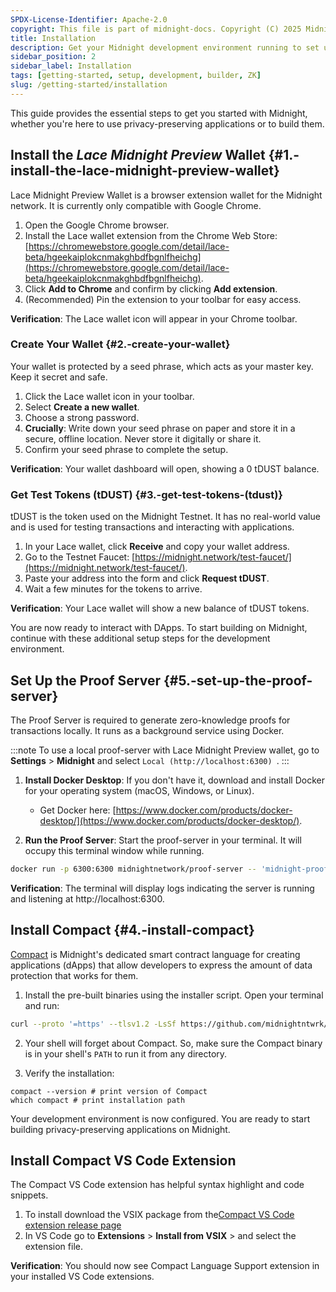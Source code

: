 ```yaml
---
SPDX-License-Identifier: Apache-2.0
copyright: This file is part of midnight-docs. Copyright (C) 2025 Midnight Foundation. Licensed under the Apache License, Version 2.0 (the "License"); You may not use this file except in compliance with the License. You may obtain a copy of the License at http://www.apache.org/licenses/LICENSE-2.0 Unless required by applicable law or agreed to in writing, software distributed under the License is distributed on an "AS IS" BASIS, WITHOUT WARRANTIES OR CONDITIONS OF ANY KIND, either express or implied. See the License for the specific language governing permissions and limitations under the License.
title: Installation
description: Get your Midnight development environment running to set up tools, configure wallets, and deploy your first zero-knowledge application.
sidebar_position: 2
sidebar_label: Installation
tags: [getting-started, setup, development, builder, ZK]
slug: /getting-started/installation
---
```



This guide provides the essential steps to get you started with Midnight, whether you're here to use privacy-preserving applications or to build them.

## Install the *Lace Midnight Preview* Wallet {#1.-install-the-lace-midnight-preview-wallet}

Lace Midnight Preview Wallet is a browser extension wallet for the Midnight network. It is currently only compatible with Google Chrome.

1. Open the Google Chrome browser.  
2. Install the Lace wallet extension from the Chrome Web Store: [https://chromewebstore.google.com/detail/lace-beta/hgeekaiplokcnmakghbdfbgnlfheichg](https://chromewebstore.google.com/detail/lace-beta/hgeekaiplokcnmakghbdfbgnlfheichg).  
3. Click **Add to Chrome** and confirm by clicking **Add extension**.  
4. (Recommended) Pin the extension to your toolbar for easy access.

**Verification**: The Lace wallet icon will appear in your Chrome toolbar.

### Create Your Wallet {#2.-create-your-wallet}

Your wallet is protected by a seed phrase, which acts as your master key. Keep it secret and safe.

1. Click the Lace wallet icon in your toolbar.  
2. Select **Create a new wallet**.  
3. Choose a strong password.  
4. **Crucially**: Write down your seed phrase on paper and store it in a secure, offline location. Never store it digitally or share it.  
5. Confirm your seed phrase to complete the setup.

**Verification**: Your wallet dashboard will open, showing a 0 tDUST balance.

### Get Test Tokens (tDUST) {#3.-get-test-tokens-(tdust)}

tDUST is the token used on the Midnight Testnet. It has no real-world value and is used for testing transactions and interacting with applications.

1. In your Lace wallet, click **Receive** and copy your wallet address.  
2. Go to the Testnet Faucet: [https://midnight.network/test-faucet/](https://midnight.network/test-faucet/).  
3. Paste your address into the form and click **Request tDUST**.  
4. Wait a few minutes for the tokens to arrive.

**Verification**: Your Lace wallet will show a new balance of tDUST tokens.

You are now ready to interact with DApps. To start building on Midnight, continue with these additional setup steps for the development environment.

## Set Up the Proof Server {#5.-set-up-the-proof-server}

The Proof Server is required to generate zero-knowledge proofs for transactions locally. It runs as a background service using Docker.

:::note
To use a local proof-server with Lace Midnight Preview wallet, go to **Settings** > **Midnight** and select `Local (http://localhost:6300)
`.
:::

1. **Install Docker Desktop**: If you don't have it, download and install Docker for your operating system (macOS, Windows, or Linux).
   * Get Docker here: [https://www.docker.com/products/docker-desktop/](https://www.docker.com/products/docker-desktop/).  

2. **Run the Proof Server**: Start the proof-server in your terminal. It will occupy this terminal window while running. 

```bash
docker run -p 6300:6300 midnightnetwork/proof-server -- 'midnight-proof-server --network testnet'
```

**Verification**: The terminal will display logs indicating the server is running and listening at http://localhost:6300.

## Install Compact {#4.-install-compact}

[Compact](https://github.com/midnightntwrk/compact) is Midnight's dedicated smart contract language for creating applications (dApps) that allow developers to express the amount of data protection that works for them.

1. Install the pre-built binaries using the installer script. Open your terminal and run: 

```bash
curl --proto '=https' --tlsv1.2 -LsSf https://github.com/midnightntwrk/compact/releases/download/compact-v0.2.0/compact-installer.sh | sh
```

2. Your shell will forget about Compact. So, make sure the Compact binary is in your shell's `PATH` to run it from any directory.

3. Verify the installation:

```
compact --version # print version of Compact
which compact # print installation path
```

Your development environment is now configured. You are ready to start building privacy-preserving applications on Midnight.

## Install Compact VS Code Extension 

The Compact VS Code extension has helpful syntax highlight and code snippets. 

1. To install download the VSIX package from the[Compact VS Code extension release page](/relnotes/vs-code-extension)
2. In VS Code go to **Extensions** > **Install from VSIX** > and select the extension file.

**Verification**: You should now see Compact Language Support extension in your installed VS Code extensions.
